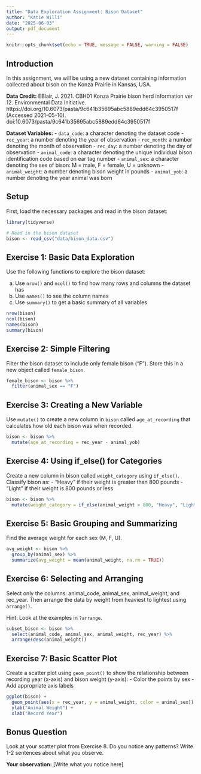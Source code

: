 ```yaml
---
title: "Data Exploration Assignment: Bison Dataset"
author: "Katie Willi"
date: "2025-06-03"
output: pdf_document
---
```


```r
knitr::opts_chunk$set(echo = TRUE, message = FALSE, warning = FALSE)
```

## Introduction

In this assignment, we will be using a new dataset containing information collected about bison on the Konza Prairie in Kansas, USA.

**Data Credit:**
EBlair, J. 2021. CBH01 Konza Prairie bison herd information ver 12. Environmental Data Initiative. https://doi.org/10.6073/pasta/9c641b35695abc5889edd64c3950517f (Accessed 2021-05-10). doi:10.6073/pasta/9c641b35695abc5889edd64c3950517f

**Dataset Variables:**
- `data_code`: a character denoting the dataset code
- `rec_year`: a number denoting the year of observation
- `rec_month`: a number denoting the month of observation
- `rec_day`: a number denoting the day of observation
- `animal_code`: a character denoting the unique individual bison identification code based on ear tag number
- `animal_sex`: a character denoting the sex of bison: M = male, F = female, U = unknown
- `animal_weight`: a number denoting bison weight in pounds
- `animal_yob`: a number denoting the year animal was born

## Setup

First, load the necessary packages and read in the bison dataset:

```r
library(tidyverse)

# Read in the bison dataset
bison <- read_csv("data/bison_data.csv")
```

## Exercise 1: Basic Data Exploration

Use the following functions to explore the bison dataset:

a) Use `nrow()` and `ncol()` to find how many rows and columns the dataset has
b) Use `names()` to see the column names
c) Use `summary()` to get a basic summary of all variables

```r
nrow(bison)
ncol(bison)
names(bison)
summary(bison)
```

## Exercise 2: Simple Filtering

Filter the bison dataset to include only female bison ("F"). 
Store this in a new object called `female_bison`.

```r
female_bison <- bison %>%
  filter(animal_sex == "F")
```

## Exercise 3: Creating a New Variable

Use `mutate()` to create a new column in `bison` called `age_at_recording` that calculates how old each bison was when recorded.

```r
bison <- bison %>%
  mutate(age_at_recording = rec_year - animal_yob)
```

## Exercise 4: Using if_else() for Categories

Create a new column in bison called `weight_category` using `if_else()`. Classify bison as:
- "Heavy" if their weight is greater than 800 pounds
- "Light" if their weight is 800 pounds or less

```r
bison <- bison %>%
  mutate(weight_category = if_else(animal_weight > 800, "Heavy", "Light"))
```

## Exercise 5: Basic Grouping and Summarizing

Find the average weight for each sex (M, F, U). 

```r
avg_weight <- bison %>%
  group_by(animal_sex) %>%
  summarize(avg_weight = mean(animal_weight, na.rm = TRUE))
```

## Exercise 6: Selecting and Arranging

Select only the columns: animal_code, animal_sex, animal_weight, and rec_year.
Then arrange the data by weight from heaviest to lightest using `arrange()`.

Hint: Look at the examples in `?arrange`.

```r
subset_bison <- bison %>%
  select(animal_code, animal_sex, animal_weight, rec_year) %>%
  arrange(desc(animal_weight))
```

## Exercise 7: Basic Scatter Plot

Create a scatter plot using `geom_point()` to show the relationship between recording year (x-axis) and bison weight (y-axis):
- Color the points by sex 
- Add appropriate axis labels

```r
ggplot(bison) +
  geom_point(aes(x = rec_year, y = animal_weight, color = animal_sex)) +
  ylab("Animal Weight") +
  xlab("Record Year")
```

## Bonus Question

Look at your scatter plot from Exercise 8. Do you notice any patterns? Write 1-2 sentences about what you observe.

**Your observation:**
[Write what you notice here]
